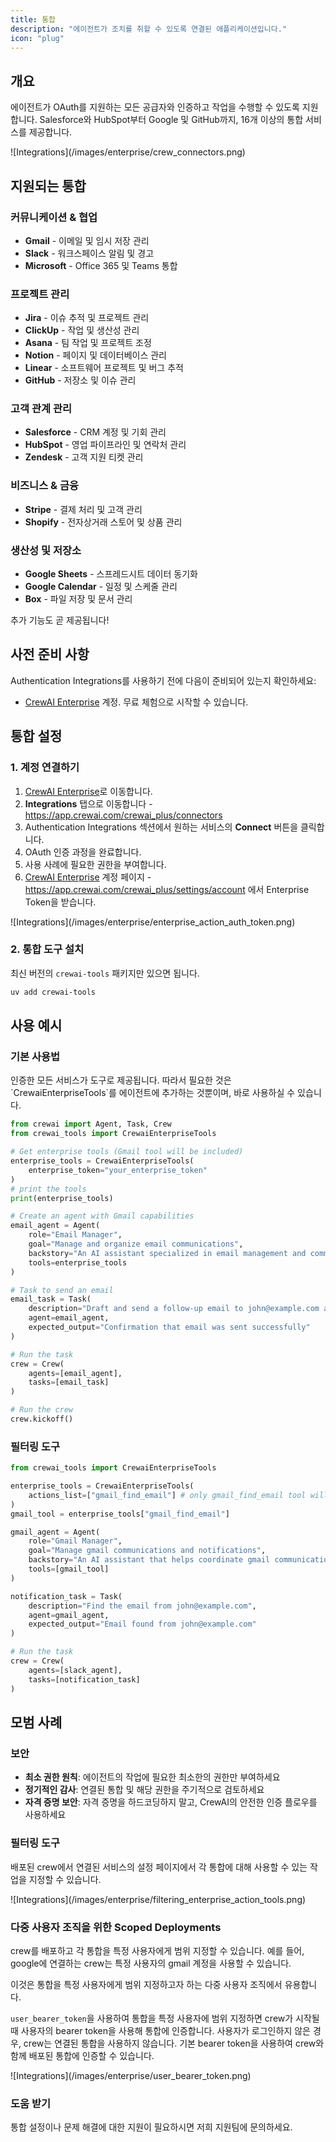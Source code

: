 ```yaml
---
title: 통합
description: "에이전트가 조치를 취할 수 있도록 연결된 애플리케이션입니다."
icon: "plug"
---
```


## 개요

에이전트가 OAuth를 지원하는 모든 공급자와 인증하고 작업을 수행할 수 있도록 지원합니다. Salesforce와 HubSpot부터 Google 및 GitHub까지, 16개 이상의 통합 서비스를 제공합니다.

<Frame>
  ![Integrations](/images/enterprise/crew_connectors.png)
</Frame>

## 지원되는 통합

### **커뮤니케이션 & 협업**
- **Gmail** - 이메일 및 임시 저장 관리
- **Slack** - 워크스페이스 알림 및 경고
- **Microsoft** - Office 365 및 Teams 통합

### **프로젝트 관리**
- **Jira** - 이슈 추적 및 프로젝트 관리
- **ClickUp** - 작업 및 생산성 관리
- **Asana** - 팀 작업 및 프로젝트 조정
- **Notion** - 페이지 및 데이터베이스 관리
- **Linear** - 소프트웨어 프로젝트 및 버그 추적
- **GitHub** - 저장소 및 이슈 관리

### **고객 관계 관리**
- **Salesforce** - CRM 계정 및 기회 관리
- **HubSpot** - 영업 파이프라인 및 연락처 관리
- **Zendesk** - 고객 지원 티켓 관리

### **비즈니스 & 금융**
- **Stripe** - 결제 처리 및 고객 관리
- **Shopify** - 전자상거래 스토어 및 상품 관리

### **생산성 및 저장소**
- **Google Sheets** - 스프레드시트 데이터 동기화
- **Google Calendar** - 일정 및 스케줄 관리
- **Box** - 파일 저장 및 문서 관리

추가 기능도 곧 제공됩니다!

## 사전 준비 사항

Authentication Integrations를 사용하기 전에 다음이 준비되어 있는지 확인하세요:

- [CrewAI Enterprise](https://app.crewai.com) 계정. 무료 체험으로 시작할 수 있습니다.

## 통합 설정

### 1. 계정 연결하기

1. [CrewAI Enterprise](https://app.crewai.com)로 이동합니다.
2. **Integrations** 탭으로 이동합니다 - https://app.crewai.com/crewai_plus/connectors
3. Authentication Integrations 섹션에서 원하는 서비스의 **Connect** 버튼을 클릭합니다.
4. OAuth 인증 과정을 완료합니다.
5. 사용 사례에 필요한 권한을 부여합니다.
6. [CrewAI Enterprise](https://app.crewai.com) 계정 페이지 - https://app.crewai.com/crewai_plus/settings/account 에서 Enterprise Token을 받습니다.

<Frame>
  ![Integrations](/images/enterprise/enterprise_action_auth_token.png)
</Frame>

### 2. 통합 도구 설치

최신 버전의 `crewai-tools` 패키지만 있으면 됩니다.

```bash
uv add crewai-tools
```

## 사용 예시

### 기본 사용법
<Tip>
  인증한 모든 서비스가 도구로 제공됩니다. 따라서 필요한 것은 `CrewaiEnterpriseTools`를 에이전트에 추가하는 것뿐이며, 바로 사용하실 수 있습니다.
</Tip>

```python
from crewai import Agent, Task, Crew
from crewai_tools import CrewaiEnterpriseTools

# Get enterprise tools (Gmail tool will be included)
enterprise_tools = CrewaiEnterpriseTools(
    enterprise_token="your_enterprise_token"
)
# print the tools
print(enterprise_tools)

# Create an agent with Gmail capabilities
email_agent = Agent(
    role="Email Manager",
    goal="Manage and organize email communications",
    backstory="An AI assistant specialized in email management and communication.",
    tools=enterprise_tools
)

# Task to send an email
email_task = Task(
    description="Draft and send a follow-up email to john@example.com about the project update",
    agent=email_agent,
    expected_output="Confirmation that email was sent successfully"
)

# Run the task
crew = Crew(
    agents=[email_agent],
    tasks=[email_task]
)

# Run the crew
crew.kickoff()
```

### 필터링 도구

```python
from crewai_tools import CrewaiEnterpriseTools

enterprise_tools = CrewaiEnterpriseTools(
    actions_list=["gmail_find_email"] # only gmail_find_email tool will be available
)
gmail_tool = enterprise_tools["gmail_find_email"]

gmail_agent = Agent(
    role="Gmail Manager",
    goal="Manage gmail communications and notifications",
    backstory="An AI assistant that helps coordinate gmail communications.",
    tools=[gmail_tool]
)

notification_task = Task(
    description="Find the email from john@example.com",
    agent=gmail_agent,
    expected_output="Email found from john@example.com"
)

# Run the task
crew = Crew(
    agents=[slack_agent],
    tasks=[notification_task]
)
```

## 모범 사례

### 보안
- **최소 권한 원칙**: 에이전트의 작업에 필요한 최소한의 권한만 부여하세요
- **정기적인 감사**: 연결된 통합 및 해당 권한을 주기적으로 검토하세요
- **자격 증명 보안**: 자격 증명을 하드코딩하지 말고, CrewAI의 안전한 인증 플로우를 사용하세요

### 필터링 도구
배포된 crew에서 연결된 서비스의 설정 페이지에서 각 통합에 대해 사용할 수 있는 작업을 지정할 수 있습니다.

<Frame>
  ![Integrations](/images/enterprise/filtering_enterprise_action_tools.png)
</Frame>

### 다중 사용자 조직을 위한 Scoped Deployments
crew를 배포하고 각 통합을 특정 사용자에게 범위 지정할 수 있습니다. 예를 들어, google에 연결하는 crew는 특정 사용자의 gmail 계정을 사용할 수 있습니다.

<Tip>
  이것은 통합을 특정 사용자에게 범위 지정하고자 하는 다중 사용자 조직에서 유용합니다.
</Tip>

`user_bearer_token`을 사용하여 통합을 특정 사용자에 범위 지정하면 crew가 시작될 때 사용자의 bearer token을 사용해 통합에 인증합니다. 사용자가 로그인하지 않은 경우, crew는 연결된 통합을 사용하지 않습니다. 기본 bearer token을 사용하여 crew와 함께 배포된 통합에 인증할 수 있습니다.

<Frame>
  ![Integrations](/images/enterprise/user_bearer_token.png)
</Frame>

### 도움 받기

<Card title="도움이 필요하신가요?" icon="headset" href="mailto:support@crewai.com">
  통합 설정이나 문제 해결에 대한 지원이 필요하시면 저희 지원팀에 문의하세요.
</Card>